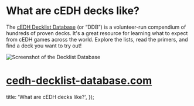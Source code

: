
# What are cEDH decks like?

The [cEDH Decklist Database](https://cedh-decklist-database.com/) (or “DDB”) is
a volunteer-run compendium of hundreds of proven decks. It's a great resource
for learning what to expect from cEDH games across the world. Explore the lists,
read the primers, and find a deck you want to try out!

![Screenshot of the Decklist Database](/ddb.png)

# **[cedh-decklist-database.com](https://cedh-decklist-database.com/)**

  title: 'What are cEDH decks like?',
});

